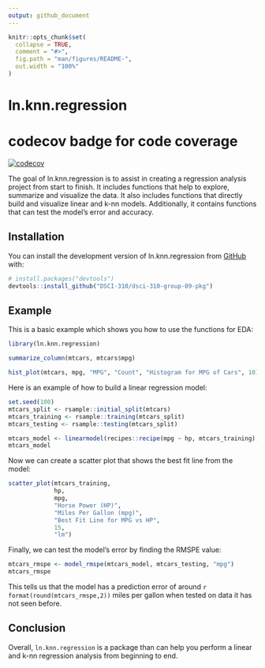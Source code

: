 ```yaml
---
output: github_document
---
```


<!-- README.md is generated from README.Rmd. Please edit that file -->

```r
knitr::opts_chunk$set(
  collapse = TRUE,
  comment = "#>",
  fig.path = "man/figures/README-",
  out.width = "100%"
)
```

# ln.knn.regression

<!-- badges: start -->
# codecov badge for code coverage
[![codecov](https://codecov.io/gh/DSCI-310/dsci-310-group-09-pkg/branch/main/graph/badge.svg?token=gOMgyT71QL)](https://codecov.io/gh/DSCI-310/dsci-310-group-09-pkg)
<!-- badges: end -->

The goal of ln.knn.regression is to assist in creating a regression analysis project from start to finish. It includes functions that help to explore, summarize and visualize the data. It also includes functions that directly build and visualize linear and k-nn models. Additionally, it contains functions that can test the model's error and accuracy. 

## Installation

You can install the development version of ln.knn.regression from [GitHub](https://github.com/) with:

``` r
# install.packages("devtools")
devtools::install_github("DSCI-310/dsci-310-group-09-pkg")
```

## Example

This is a basic example which shows you how to use the functions for EDA:

```r
library(ln.knn.regression)

summarize_column(mtcars, mtcars$mpg)

hist_plot(mtcars, mpg, "MPG", "Count", "Histogram for MPG of Cars", 10)

```

Here is an example of how to build a linear regression model:

```r
set.seed(100)
mtcars_split <- rsample::initial_split(mtcars)
mtcars_training <- rsample::training(mtcars_split)
mtcars_testing <- rsample::testing(mtcars_split)
```

```r
mtcars_model <- linearmodel(recipes::recipe(mpg ~ hp, mtcars_training), mtcars_training)
mtcars_model
```

Now we can create a scatter plot that shows the best fit line from the model:

```r
scatter_plot(mtcars_training, 
             hp, 
             mpg, 
             "Horse Power (HP)", 
             "Miles Per Gallon (mpg)",
             "Best Fit Line for MPG vs HP", 
             15,
             "lm") 
```

Finally, we can test the model's error by finding the RMSPE value:

```r
mtcars_rmspe <- model_rmspe(mtcars_model, mtcars_testing, "mpg")
mtcars_rmspe
```
This tells us that the model has a prediction error of around `r format(round(mtcars_rmspe,2))` miles per gallon when tested on data it has not seen before.

## Conclusion

Overall, `ln.knn.regression` is a package than can help you perform a linear and k-nn regression analysis from beginning to end. 
